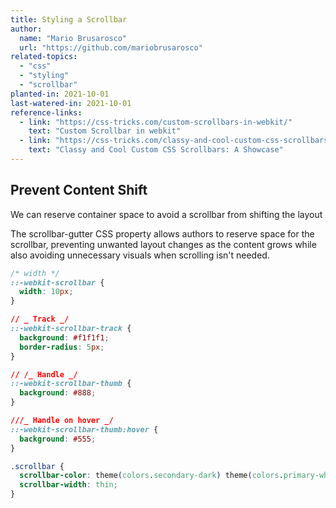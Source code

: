 ```yaml
---
title: Styling a Scrollbar
author:
  name: "Mario Brusarosco"
  url: "https://github.com/mariobrusarosco"
related-topics:
  - "css"
  - "styling"
  - "scrollbar"
planted-in: 2021-10-01
last-watered-in: 2021-10-01
reference-links:
  - link: "https://css-tricks.com/custom-scrollbars-in-webkit/"
    text: "Custom Scrollbar in webkit"
  - link: "https://css-tricks.com/classy-and-cool-custom-css-scrollbars-a-showcase/"
    text: "Classy and Cool Custom CSS Scrollbars: A Showcase"
---
```


## Prevent Content Shift

We can reserve container space to avoid a scrollbar from shifting the layout

<Quote>
  The scrollbar-gutter CSS property allows authors to reserve space for the
  scrollbar, preventing unwanted layout changes as the content grows while also
  avoiding unnecessary visuals when scrolling isn't needed.
</Quote>

```css
/* width */
::-webkit-scrollbar {
  width: 10px;
}

// _ Track _/
::-webkit-scrollbar-track {
  background: #f1f1f1;
  border-radius: 5px;
}

// /_ Handle _/
::-webkit-scrollbar-thumb {
  background: #888;
}

///_ Handle on hover _/
::-webkit-scrollbar-thumb:hover {
  background: #555;
}

.scrollbar {
  scrollbar-color: theme(colors.secondary-dark) theme(colors.primary-white);
  scrollbar-width: thin;
}
```

```

```
